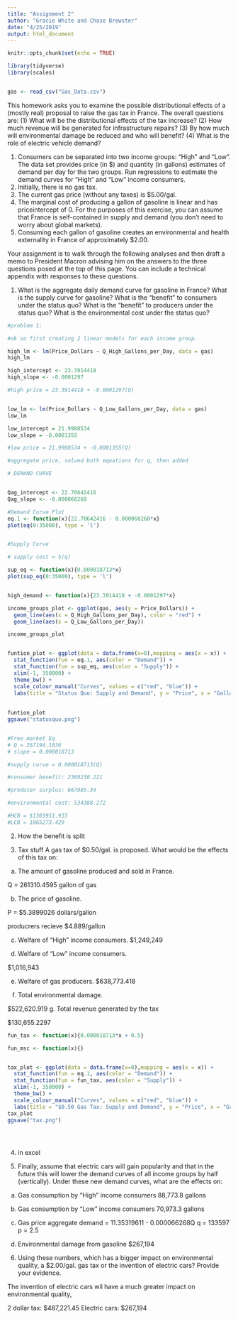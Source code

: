 ```yaml
---
title: "Assignment 2"
author: "Gracie White and Chase Brewster"
date: "4/25/2019"
output: html_document
---
```


```r
knitr::opts_chunk$set(echo = TRUE)
```


```r
library(tidyverse)
library(scales)


gas <- read_csv("Gas_Data.csv")

```
This homework asks you to examine the possible distributional effects of a (mostly real)
proposal to raise the gas tax in France. The overall questions are: (1) What will be the
distributional effects of the tax increase? (2) How much revenue will be generated for
infrastructure repairs? (3) By how much will environmental damage be reduced and who
will benefit? (4) What is the role of electric vehicle demand?

1. Consumers can be separated into two income groups: “High” and “Low”. The
data set provides price (in $) and quantity (in gallons) estimates of demand per
day for the two groups. Run regressions to estimate the demand curves for “High”
and “Low” income consumers.
2. Initially, there is no gas tax.
3. The current gas price (without any taxes) is $5.00/gal.
4. The marginal cost of producing a gallon of gasoline is linear and has priceintercept of 0. For the purposes of this exercise, you can assume that France is
self-contained in supply and demand (you don’t need to worry about global
markets).
5. Consuming each gallon of gasoline creates an environmental and health
externality in France of approximately $2.00.


Your assignment is to walk through the following analyses and then draft a memo to
President Macron advising him on the answers to the three questions posed at the top of
this page. You can include a technical appendix with responses to these questions.

1. What is the aggregate daily demand curve for gasoline in France? What is the
supply curve for gasoline? What is the “benefit” to consumers under the status
quo? What is the “benefit” to producers under the status quo? What is the
environmental cost under the status quo?

```r
#problem 1: 

#ok so first creating 2 linear models for each income group. 

high_lm <- lm(Price_Dollars ~ Q_High_Gallons_per_Day, data = gas)
high_lm

high_intercept <- 23.3914418
high_slope <- -0.0001297

#high price = 23.3914418 + -0.0001297(Q)


low_lm <- lm(Price_Dollars ~ Q_Low_Gallons_per_Day, data = gas)
low_lm

low_intercept = 21.9908534
low_slope = -0.0001355

#low price = 21.9908534 + -0.0001355(Q)

#aggregate price, solved both equations for q, then added 

# DEMAND CURVE


Qag_intercept <- 22.70642416
Qag_slope <- -0.000066268

#Demand Curve Plot
eq.1 <- function(x){22.70642416 - 0.000066268*x}
plot(eq(0:35000), type = 'l')


#Supply Curve

# supply cost = 5(q)

sup_eq <- function(x){0.000018713*x}
plot(sup_eq(0:35000), type = 'l')


high_demand <- function(x){23.3914418 + -0.0001297*x}

income_groups_plot <- ggplot(gas, aes(y = Price_Dollars)) +
  geom_line(aes(x = Q_High_Gallons_per_Day), color = "red") +
  geom_line(aes(x = Q_Low_Gallons_per_Day))

income_groups_plot


funtion_plot <- ggplot(data = data.frame(x=0),mapping = aes(x = x)) +
  stat_function(fun = eq.1, aes(color = "Demand")) +
  stat_function(fun = sup_eq, aes(color = "Supply")) + 
  xlim(-1, 350000) +
  theme_bw() +
  scale_colour_manual("Curves", values = c("red", "blue")) +
  labs(title = "Status Quo: Supply and Demand", y = "Price", x = "Gallons of Gasoline")
 
  
funtion_plot
ggsave("statusquo.png")


#Free market Eq
# Q = 267194.1836
# slope = 0.000018713

#supply curve = 0.000018713(Q)

#consumer benefit: 2369230.221

#producer surplus: 667985.34

#environmental cost: 534388.272

#HCB = $1303951.933
#LCB = 1065273.429


```
2. How the benefit is split


3. Tax stuff
A gas tax of $0.50/gal. is proposed. What would be the effects of this tax on:
a. The amount of gasoline produced and sold in France.

Q = 261310.4595 gallon of gas

b. The price of gasoline.

P = $5.3899026 dollars/gallon 

producrers recieve $4.889/gallon

c. Welfare of “High” income consumers.
$1,249,249



d. Welfare of “Low” income consumers.

$1,016,943

e. Welfare of gas producers.
$638,773.418

f. Total environmental damage.

$522,620.919
g. Total revenue generated by the tax

$130,655.2297

```r

fun_tax <- function(x){0.000018713*x + 0.5}

fun_msc <- function(x){}


tax_plot <- ggplot(data = data.frame(x=0),mapping = aes(x = x)) +
  stat_function(fun = eq.1, aes(color = "Demand")) +
  stat_function(fun = fun_tax, aes(color = "Supply")) + 
  xlim(-1, 350000) +
  theme_bw() +
  scale_colour_manual("Curves", values = c("red", "blue")) +
  labs(title = "$0.50 Gas Tax: Supply and Demand", y = "Price", x = "Gallons of Gasoline")
tax_plot
ggsave("tax.png")


  
```
4. in excel


5. 
Finally, assume that electric cars will gain popularity and that in the future this
will lower the demand curves of all income groups by half (vertically). Under
these new demand curves, what are the effects on:
a. Gas consumption by “High” income consumers
88,773.8 gallons

b. Gas consumption by “Low” income consumers
70,973.3 gallons

c. Gas price
aggregate demand = 11.35319611 - 0.000066268Q
q = 133597
p = 2.5

d. Environmental damage from gasoline
$267,194



6. Using these numbers, which has a bigger impact on environmental quality, a
$2.00/gal. gas tax or the invention of electric cars? Provide your evidence.

The invention of electric cars wil have a much greater impact on environmental quality, 

2 dollar tax: $487,221.45
Electric cars: $267,194
